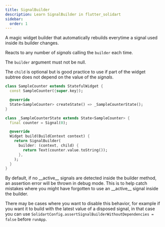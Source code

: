 ```yaml
---
title: SignalBuilder
description: Learn SignalBuilder in flutter_solidart
sidebar:
  order: 1
---
```



A magic widget builder that automatically rebuilds everytime a signal used inside its builder changes.

Reacts to any number of *signals* calling the `builder` each time.

The `builder` argument must not be null.

The `child` is optional but is good practice to use if part of the widget
subtree does not depend on the value of the *signals*.

```dart {9} {13-17}
class SampleCounter extends StatefulWidget {
  const SampleCounter({super.key});

  @override
  State<SampleCounter> createState() => _SampleCounterState();
}

class _SampleCounterState extends State<SampleCounter> {
  final counter = Signal(0);

  @override
  Widget build(BuildContext context) {
    return SignalBuilder(
      builder: (context, child) {
        return Text(counter.value.toString());
      },
    );
  }
}
```

<Aside type="caution">
By default, if no __active__ signals are detected inside the builder method, an assertion error will be thrown in debug mode.
This is to help catch mistakes where you might have forgotten to use an __active__ signal inside the builder.

There may be cases where you want to disable this behavior, for example if you want it to build with the latest value of a disposed signal, in that case you can use `SolidartConfig.assertSignalBuilderWithoutDependencies = false` before `runApp`.
</Aside>
